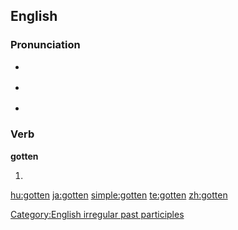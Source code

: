 ==English==

===Pronunciation===
* {{a|UK}} {{IPA|/'gɒtən/}}
* {{a|US}} {{IPA|/'gɑtən/}}
*{{audio|en-us-gotten.ogg|Audio (US)}}

===Verb===
'''gotten'''
# {{context|North America|UK|_|archaic|or|dialectal}} {{past participle of|[[get]]}}

[[Category:English irregular past participles]]

[[hu:gotten]]
[[ja:gotten]]
[[simple:gotten]]
[[te:gotten]]
[[zh:gotten]]